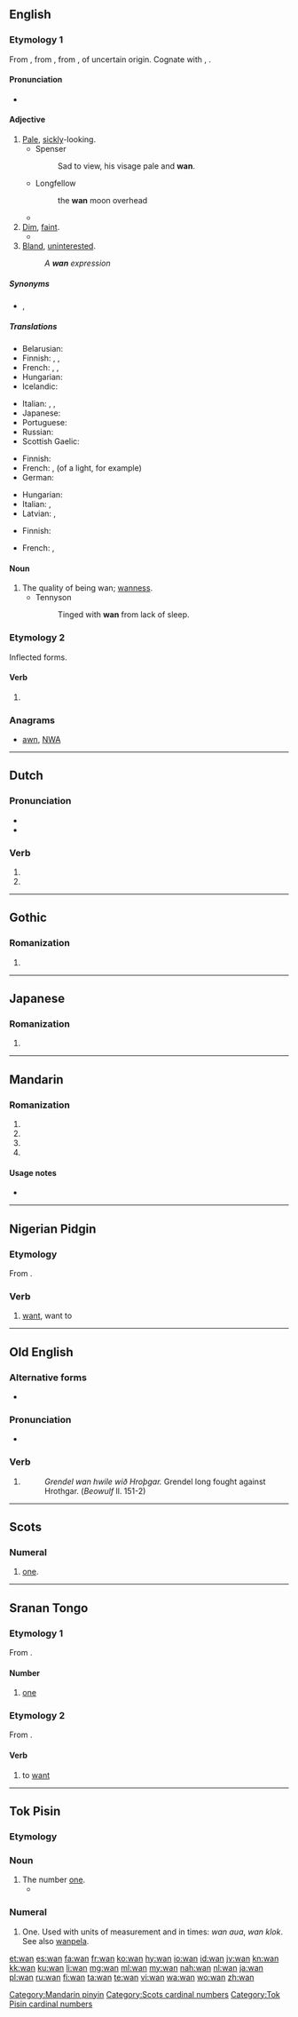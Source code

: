 {{also|Appendix:Variations of "wan"}}
==English==

===Etymology 1===
From {{etyl|enm|en}}, from {{etyl|ang|en}} {{term|ƿann||dark, dusky|lang=ang}}, from {{etyl|gem-pro|en}} {{m|gem-pro|*wannaz||dark, swart}}, of uncertain origin. Cognate with {{etyl|ofs|-}} {{term|wann|lang=ofs}}, {{term|wonn||dark|lang=ofs}}.

====Pronunciation====
* {{rhymes|ɒn|lang=en}}

====Adjective====
{{en-adj|wanner}}

# [[pale|Pale]], [[sickly]]-looking.
#* Spenser
#*: Sad to view, his visage pale and '''wan'''.
#* Longfellow
#*: the '''wan''' moon overhead
#* {{quote-book
 |year=1921
 |year_published='''2012'''
 |edition=HTML
 |editor=
 |author=Edgar Rice Burrows
 |title=The Efficiency Expert
 |chapter=
 |url=http://www.gutenberg.org/files/3475/3475-h/3475-h.htm
 |genre=
 |publisher=The Gutenberg Project
 |isbn=
 |page=
 |passage=She looked '''wan''' and worried, ...
}}
# [[dim|Dim]], [[faint]].
#* {{quote-book|passage=’twas so far away, that evil day when I prayed to the Prince of Gloom / For the savage strength and the sullen length of life to work his doom. / Nor sign nor word had I seen or heard, and it happed so long ago; / My youth was gone and my memory '''wan''', and I willed it even so.
|title={{wsource|Ballads of a Cheechako}}
|chapter={{wsource|The Ballad of One-Eyed Mike}}
|author=Robert W. Service
|year=1909}}
# [[bland|Bland]], [[uninterested]].
#: ''A '''wan''' expression''

=====Synonyms=====
* {{sense|sickly pale}} {{l|en|pallid}}, {{l|en|sallow}}

=====Translations=====
{{trans-top|pale, sickly-looking}}
* Belarusian: {{t|be|бле́дны|m|sc=Cyrl}}
* Finnish: {{t|fi|kelmeä}}, {{t|fi|kalmea}}, {{t|fi|riutunut}}
* French: {{t+|fr|blême}}, {{t+|fr|pâlot}}, {{t+|fr|pâlotte}}
* Hungarian: {{t+|hu|sápadt}}
* Icelandic: {{t+|is|fölur}}
{{trans-mid}}
* Italian: {{t+|it|cereo|m}}, {{t|it|cadaverico|m}}, {{t|it|smunto|m}}
* Japanese: {{t|ja|青ざめた|tr=aozameta}}
* Portuguese: {{t+|pt|cadavérico}}
* Russian: {{t+|ru|бледный|m|tr=blédnyj|sc=Cyrl}}
* Scottish Gaelic: {{t|gd|bàn-ghlas}}
{{trans-bottom}}

{{trans-top|dim, faint}}
* Finnish: {{t|fi|kelmeä}}
* French: {{t+|fr|blafard}}, {{t+|fr|blafarde}} (of a light, for example)
* German: {{t+|de|fahl}}
{{trans-mid}}
* Hungarian: {{t+|hu|halvány}}
* Italian: {{t+|it|fioco|m}}, {{t+|it|fioca|f}}
* Latvian: {{t|lv|blāvs}}, {{t|lv|nespodrs}}
{{trans-bottom}}

{{trans-top|bland, uninterested}}
* Finnish: {{t+|fi|vaisu}}
{{trans-mid}}
* French: {{t+|fr|indifférent|m}}, {{t+|fr|indifférente|f}}
{{trans-bottom}}

====Noun====
{{en-noun|-}}

# The quality of being wan; [[wanness]].
#* Tennyson
#*: Tinged with '''wan''' from lack of sleep.

===Etymology 2===
Inflected forms.

====Verb====
{{head|en|verb form}}

# {{context|obsolete|lang=en}} {{en-past of|win}}

===Anagrams===
* [[awn#English|awn]], [[NWA#English|NWA]]

----

==Dutch==

===Pronunciation===
* {{audio|Nl-wan.ogg|Audio|lang=nl}}
* {{rhymes|ɑn|lang=nl}}

===Verb===
{{nl-verb-form}}

# {{nl-verb form of|p=1|n=sg|t=pres|m=ind|wannen}}
# {{nl-verb form of|m=imp|wannen}}

----

==Gothic==

===Romanization===
{{got-rom}}

# {{got-romanization of|𐍅𐌰𐌽}}

----

==Japanese==

===Romanization===
{{ja-romaji}}

# {{ja-romanization of|わん}}

----

==Mandarin==

===Romanization===
{{head|cmn|pinyin}}

# {{nonstandard spelling of|lang=cmn|sc=Latn|wān}}
# {{nonstandard spelling of|lang=cmn|sc=Latn|wán}}
# {{nonstandard spelling of|lang=cmn|sc=Latn|wǎn}}
# {{nonstandard spelling of|lang=cmn|sc=Latn|wàn}}

====Usage notes====
* {{cmn-toneless-note}}

[[Category:Mandarin pinyin]]

----

==Nigerian Pidgin==

===Etymology===
From {{etyl|en|pcm}} {{term|want|lang=en}}.

===Verb===
{{head|pcm|verb}}

# [[want]], want to

----

==Old English==

===Alternative forms===
* {{l|ang|wann}}

===Pronunciation===
* {{IPA|/wɑn/|lang=ang}}

===Verb===
{{head|ang|verb form}}

# {{form of|Third-person singular|winnan|lang=ang}}
#: ''Grendel wan hwile wið Hroþgar.'' Grendel long fought against Hrothgar. (''Beowulf'' ll. 151-2)

----

==Scots==

===Numeral===
{{head|sco|numeral}}

# {{context|West Central Scots|lang=sco}} [[one]].

[[Category:Scots cardinal numbers]]

----

==Sranan Tongo==

===Etymology 1===
From {{etyl|en|srn}} {{term|one|lang=en}}.

====Number====
{{head|srn|number}}

# {{context|cardinal|lang=srn}} [[one]]

===Etymology 2===
From {{etyl|en|srn}} {{term|want|lang=en}}.

====Verb====
{{head|srn|verb}}

# to [[want]]

----

==Tok Pisin==

===Etymology===
{{etyl|en|tpi}} {{term|one|lang=en}}

===Noun===
{{head|tpi|noun}}

# The number [[one]].
#* {{tpi-cite-bible|Gen|1|5|Tulait em i kolim “De,” na tudak em i kolim “Nait.” Nait i go pinis na moning i kamap. Em i de namba '''wan'''.}}
{{LDL}}

===Numeral===
{{head|tpi|numeral}}

# One. Used with units of measurement and in times: ''wan aua'', ''wan klok''. See also [[wanpela]].

[[Category:Tok Pisin cardinal numbers]]

[[et:wan]]
[[es:wan]]
[[fa:wan]]
[[fr:wan]]
[[ko:wan]]
[[hy:wan]]
[[io:wan]]
[[id:wan]]
[[jv:wan]]
[[kn:wan]]
[[kk:wan]]
[[ku:wan]]
[[li:wan]]
[[mg:wan]]
[[ml:wan]]
[[my:wan]]
[[nah:wan]]
[[nl:wan]]
[[ja:wan]]
[[pl:wan]]
[[ru:wan]]
[[fi:wan]]
[[ta:wan]]
[[te:wan]]
[[vi:wan]]
[[wa:wan]]
[[wo:wan]]
[[zh:wan]]